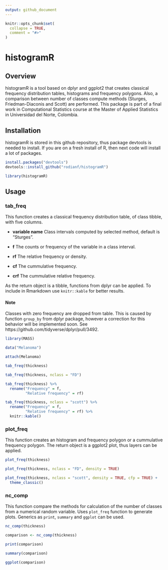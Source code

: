 ```yaml
---
output: github_document
---
```


<!-- README.md is generated from README.Rmd. Please edit that file -->

```r
knitr::opts_chunk$set(
  collapse = TRUE,
  comment = "#>"
)

```

# histogramR

## Overview

histogramR is a tool based on dplyr and ggplot2 that creates classical frequency distribution tables, histograms and frequency polygons. Also, a comparison between number of classes compute methods (Sturges, Friedman-Diaconis and Scott) are performed. This package is part of a final work in Computational Statistics course at the Master of Applied Statistics in Universidad del Norte, Colombia.

## Installation

histogramR is stored in this github repository, thus package devtools is needed to install. If you are on a fresh install of R, then next code will install a lot of packages.

```r
install.packages("devtools")
devtools::install_github("rodianf/histogramR")

library(histogramR)
```

## Usage

### tab_freq

This function creates a classical frequency distribution table, of class tibble, with five columns.

* **variable name** Class intervals computed by selected method, default is "Sturges".

* **f** The counts or frequency of the variable in a class interval.

* **rf** The relative frequency or density.

* **cf** The cummulative frequency.

* **crf** The cummulative relative frequency.

As the return object is a tibble, functions from dplyr can be applied. To include in Rmarkdown use `knitr::kable` for better results.

#### Note

Classes with zero frequency are dropped from table. This is caused by function `group_by` from dplyr package, however a correction for this behavior will be implemented soon. See https://github.com/tidyverse/dplyr/pull/3492.

```r
library(MASS)

data("Melanoma")

attach(Melanoma)

tab_freq(thickness)

tab_freq(thickness, nclass = "FD")

tab_freq(thickness) %>% 
  rename("Frequency" = f,
         "Relative frequency" = rf)

tab_freq(thickness, nclass = "scott") %>% 
  rename("Frequency" = f,
         "Relative frequency" = rf) %>% 
  knitr::kable()
```

### plot_freq

This function creates an histogram and frequency polygon or a cummulative frequency polygon. The return object is a ggplot2 plot, thus layers can be applied.

```r
plot_freq(thickness)

plot_freq(thickness, nclass = "FD", density = TRUE)

plot_freq(thickness, nclass = "scott", density = TRUE, cfp = TRUE) +
  theme_classic()
```

### nc_comp

This function compare the methods for calculation of the number of classes from a numerical random variable. Uses `plot_freq` function to generate plots. Generics as `print`, `summary` and `ggplot` can be used.

```r
nc_comp(thickness)

comparison <- nc_comp(thickness)

print(comparison)

summary(comparison)

ggplot(comparison)
```

